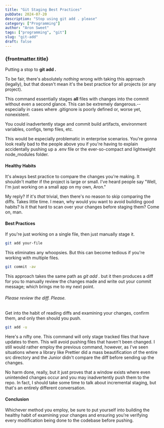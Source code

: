 ```yaml
---
title: "Git Staging Best Practices"
pubDate: 2024-07-20
description: "Stop using git add . please"
category: ["Programming"]
author: "Aron Sweet"
tags: ["programming", "git"]
slug: "git-add"
draft: false
---
```


### {frontmatter.title}

Putting a stop to <strong>git add .</strong>

To be fair, there's absolutely _nothing_ wrong with taking this approach (legally), but that doesn't mean it's the best practice for all projects (or any project).

This command essentially stages **all** files with changes into the commit without even a second glance. This can be extremely dangerous.--especially in cases where .gitignore is poorly defined or, worse yet, nonexistent.

You could inadvertently stage and commit build artifacts, environment variables, configs, temp files, etc.

This would be especially problematic in enterprise scenarios. You're gonna look really bad to the people above you if you're having to explain accidentally pushing up a .env file or the ever-so-compact and lightweight node_modules folder.

#### Healthy Habits

It's always best practice to compare the changes you're making. It shouldn't matter if the project is large or small. I've heard people say "Well, I'm just working on a small app on my own, Aron."

My reply? If it's _that_ trivial, then there's no reason to skip comparing the diffs. Takes little time. I mean, why would you want to avoid building good habits? Is it that hard to scan over your changes before staging them? Come on, man.

#### Best Practices

If you're just working on a single file, then just manually stage it.

```bash
git add your-file
```

This eliminates any whoopsies. But this can become tedious if you're working with multiple files.

```bash
git commit -av
```

This approach takes the same path as _git add ._ but it then produces a diff for you to manually review the changes made and write out your commit message; which brings me to my next point.

###### Please review the diff. Please.

Get into the habit of reading diffs and examining your changes, confirm them, and only then should you push.

```bash
git add -u
```

Here's a nifty one. This command will only stage tracked files that have updates to them. This will avoid pushing files that haven't been changed. I still would rather employ the previous command, however, as I've seen situations where a library like Prettier did a mass beautification of the entire src directory and the Junior didn't compare the diff before sending up the changes.

No harm done, really, but it just proves that a window exists where even unintended changes occur and you may inadvertently push them to the repo. In fact, I should take some time to talk about incremental staging, but that's an entirely different conversation.

#### Conclusion

Whichever method you employ, be sure to put yourself into building the healthy habit of examining your changes and ensuring you're verifying every modification being done to the codebase before pushing.
